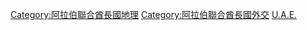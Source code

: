 [[Category:阿拉伯聯合酋長國地理|Category:阿拉伯聯合酋長國地理]]
[[Category:阿拉伯聯合酋長國外交|Category:阿拉伯聯合酋長國外交]]
[[Category:各國邊界|U.A.E.]]